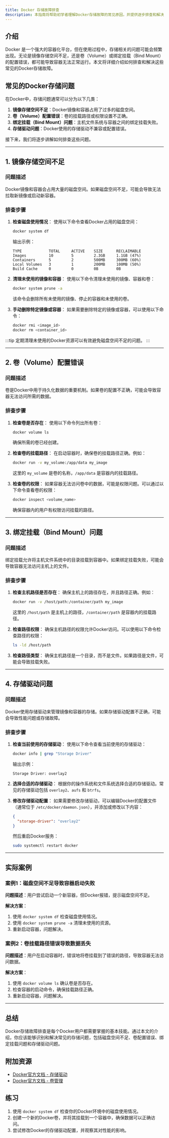 ```yaml
---
title: Docker 存储故障排查
description: 本指南将帮助初学者理解Docker存储故障的常见原因，并提供逐步排查和解决问题的方法。
---
```


## 介绍

Docker 是一个强大的容器化平台，但在使用过程中，存储相关的问题可能会频繁出现。无论是镜像存储空间不足，还是卷（Volume）或绑定挂载（Bind Mount）的配置错误，都可能导致容器无法正常运行。本文将详细介绍如何排查和解决这些常见的Docker存储故障。

## 常见的Docker存储问题

在Docker中，存储问题通常可以分为以下几类：

1. **镜像存储空间不足**：Docker镜像和容器占用了过多的磁盘空间。
2. **卷（Volume）配置错误**：卷的挂载路径或权限设置不正确。
3. **绑定挂载（Bind Mount）问题**：主机文件系统与容器之间的绑定挂载失败。
4. **存储驱动问题**：Docker使用的存储驱动不兼容或配置错误。

接下来，我们将逐步讲解如何排查这些问题。

---

## 1. 镜像存储空间不足

### 问题描述
Docker镜像和容器会占用大量的磁盘空间。如果磁盘空间不足，可能会导致无法拉取新镜像或启动新容器。

### 排查步骤

1. **检查磁盘使用情况**：
   使用以下命令查看Docker占用的磁盘空间：
   ```bash
   docker system df
   ```
   输出示例：
   ```
   TYPE            TOTAL     ACTIVE    SIZE      RECLAIMABLE
   Images          10        5         2.3GB     1.1GB (47%)
   Containers      5         2         500MB     300MB (60%)
   Local Volumes   3         1         200MB     100MB (50%)
   Build Cache     0         0         0B        0B
   ```

2. **清理未使用的镜像和容器**：
   使用以下命令清理未使用的镜像、容器和卷：
   ```bash
   docker system prune -a
   ```
   该命令会删除所有未使用的镜像、停止的容器和未使用的卷。

3. **手动删除特定镜像或容器**：
   如果需要删除特定的镜像或容器，可以使用以下命令：
   ```bash
   docker rmi <image_id>
   docker rm <container_id>
   ```

:::tip
定期清理未使用的Docker资源可以有效避免磁盘空间不足的问题。
:::

---

## 2. 卷（Volume）配置错误

### 问题描述
卷是Docker中用于持久化数据的重要机制。如果卷的配置不正确，可能会导致容器无法访问所需的数据。

### 排查步骤

1. **检查卷是否存在**：
   使用以下命令列出所有卷：
   ```bash
   docker volume ls
   ```
   确保所需的卷已经创建。

2. **检查卷的挂载路径**：
   在启动容器时，确保卷的挂载路径正确。例如：
   ```bash
   docker run -v my_volume:/app/data my_image
   ```
   这里的 `my_volume` 是卷的名称，`/app/data` 是容器内的挂载路径。

3. **检查卷的权限**：
   如果容器无法访问卷中的数据，可能是权限问题。可以通过以下命令查看卷的权限：
   ```bash
   docker inspect <volume_name>
   ```
   确保容器内的用户有权限访问挂载的路径。

---

## 3. 绑定挂载（Bind Mount）问题

### 问题描述
绑定挂载允许将主机文件系统中的目录挂载到容器中。如果绑定挂载失败，可能会导致容器无法访问主机上的文件。

### 排查步骤

1. **检查主机路径是否存在**：
   确保主机上的路径存在，并且路径正确。例如：
   ```bash
   docker run -v /host/path:/container/path my_image
   ```
   这里的 `/host/path` 是主机上的路径，`/container/path` 是容器内的挂载路径。

2. **检查路径权限**：
   确保主机路径的权限允许Docker访问。可以使用以下命令检查路径的权限：
   ```bash
   ls -ld /host/path
   ```

3. **检查路径类型**：
   确保主机路径是一个目录，而不是文件。如果路径是文件，可能会导致挂载失败。

---

## 4. 存储驱动问题

### 问题描述
Docker使用存储驱动来管理镜像和容器的存储。如果存储驱动配置不正确，可能会导致性能问题或存储故障。

### 排查步骤

1. **检查当前使用的存储驱动**：
   使用以下命令查看当前使用的存储驱动：
   ```bash
   docker info | grep "Storage Driver"
   ```
   输出示例：
   ```
   Storage Driver: overlay2
   ```

2. **选择合适的存储驱动**：
   根据你的操作系统和文件系统选择合适的存储驱动。常见的存储驱动包括 `overlay2`、`aufs` 和 `btrfs`。

3. **修改存储驱动配置**：
   如果需要修改存储驱动，可以编辑Docker的配置文件（通常位于 `/etc/docker/daemon.json`），并添加或修改以下内容：
   ```json
   {
     "storage-driver": "overlay2"
   }
   ```
   然后重启Docker服务：
   ```bash
   sudo systemctl restart docker
   ```

---

## 实际案例

### 案例1：磁盘空间不足导致容器启动失败

**问题描述**：用户尝试启动一个新容器，但Docker报错，提示磁盘空间不足。

**解决方案**：
1. 使用 `docker system df` 检查磁盘使用情况。
2. 使用 `docker system prune -a` 清理未使用的资源。
3. 重新启动容器，问题解决。

### 案例2：卷挂载路径错误导致数据丢失

**问题描述**：用户在启动容器时，错误地将卷挂载到了错误的路径，导致容器无法访问数据。

**解决方案**：
1. 使用 `docker volume ls` 确认卷是否存在。
2. 检查容器的启动命令，确保挂载路径正确。
3. 重新启动容器，问题解决。

---

## 总结

Docker存储故障排查是每个Docker用户都需要掌握的基本技能。通过本文的介绍，你应该能够识别和解决常见的存储问题，包括磁盘空间不足、卷配置错误、绑定挂载问题和存储驱动问题。

## 附加资源

- [Docker官方文档 - 存储驱动](https://docs.docker.com/storage/storagedriver/)
- [Docker官方文档 - 卷管理](https://docs.docker.com/storage/volumes/)

## 练习

1. 使用 `docker system df` 检查你的Docker环境中的磁盘使用情况。
2. 创建一个新的Docker卷，并将其挂载到一个容器中，确保数据可以正确访问。
3. 尝试修改Docker的存储驱动配置，并观察其对性能的影响。